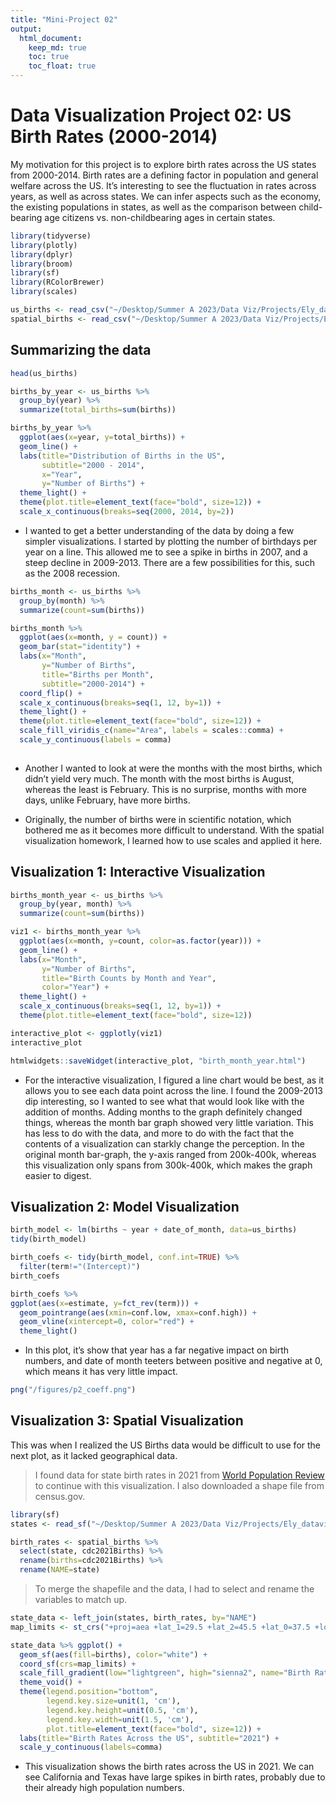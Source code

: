 ```yaml
---
title: "Mini-Project 02"
output: 
  html_document:
    keep_md: true
    toc: true
    toc_float: true
---
```


# Data Visualization Project 02: US Birth Rates (2000-2014)


My motivation for this project is to explore birth rates across the US states from 2000-2014. Birth rates are a defining factor in population and general welfare across the US. It's interesting to see the fluctuation in rates across years, as well as across states. We can infer aspects such as the economy, the existing populations in states, as well as the comparison between child-bearing age citizens vs. non-childbearing ages in certain states.

```r
library(tidyverse)
library(plotly)
library(dplyr)
library(broom)
library(sf)
library(RColorBrewer)
library(scales)
```


```r
us_births <- read_csv("~/Desktop/Summer A 2023/Data Viz/Projects/Ely_dataviz_mini-project_02/data/us_births_00_14.csv")
spatial_births <- read_csv("~/Desktop/Summer A 2023/Data Viz/Projects/Ely_dataviz_mini-project_02/data/birth-rate-by-state.csv")
```

## Summarizing the data

```r
head(us_births)
```

```r
births_by_year <- us_births %>%
  group_by(year) %>%
  summarize(total_births=sum(births))

```

```r
births_by_year %>% 
  ggplot(aes(x=year, y=total_births)) + 
  geom_line() +
  labs(title="Distribution of Births in the US",
       subtitle="2000 - 2014",
       x="Year",
       y="Number of Births") +
  theme_light() +
  theme(plot.title=element_text(face="bold", size=12)) +
  scale_x_continuous(breaks=seq(2000, 2014, by=2))
```
- I wanted to get a better understanding of the data by doing a few simpler visualizations. I started by plotting the number of birthdays per year on a line. This allowed me to see a spike in births in 2007, and a steep decline in 2009-2013. There are a few possibilities for this, such as the 2008 recession. 


```r
births_month <- us_births %>%
  group_by(month) %>%
  summarize(count=sum(births))
```

```r
births_month %>% 
  ggplot(aes(x=month, y = count)) +
  geom_bar(stat="identity") +
  labs(x="Month", 
       y="Number of Births", 
       title="Births per Month", 
       subtitle="2000-2014") +
  coord_flip() +
  scale_x_continuous(breaks=seq(1, 12, by=1)) +
  theme_light() +
  theme(plot.title=element_text(face="bold", size=12)) +
  scale_fill_viridis_c(name="Area", labels = scales::comma) +
  scale_y_continuous(labels = comma)
  
```


- Another I wanted to look at were the months with the most births, which didn't yield very much. The month with the most births is August, whereas the least is February. This is no surprise, months with more days, unlike February, have more births. 

- Originally, the number of births were in scientific notation, which bothered me as it becomes more difficult to understand. With the spatial visualization homework, I learned how to use scales and applied it here.

## Visualization 1: Interactive Visualization

```r
births_month_year <- us_births %>%
  group_by(year, month) %>%
  summarize(count=sum(births))
```

```r
viz1 <- births_month_year %>% 
  ggplot(aes(x=month, y=count, color=as.factor(year))) +
  geom_line() +
  labs(x="Month", 
       y="Number of Births", 
       title="Birth Counts by Month and Year", 
       color="Year") +
  theme_light() +
  scale_x_continuous(breaks=seq(1, 12, by=1)) +
  theme(plot.title=element_text(face="bold", size=12))
```

```r
interactive_plot <- ggplotly(viz1) 
interactive_plot
```

```r
htmlwidgets::saveWidget(interactive_plot, "birth_month_year.html")
```

- For the interactive visualization, I figured a line chart would be best, as it allows you to see each data point across the line. I found the 2009-2013 dip interesting, so I wanted to see what that would look like with the addition of months. Adding months to the graph definitely changed things, whereas the month bar graph showed very little variation. This has less to do with the data, and more to do with the fact that the contents of a visualization can starkly change the perception. In the original month bar-graph, the y-axis ranged from 200k-400k, whereas this visualization only spans from 300k-400k, which makes the graph easier to digest.

## Visualization 2: Model Visualization 


```r
birth_model <- lm(births ~ year + date_of_month, data=us_births)
tidy(birth_model)
```
```r
birth_coefs <- tidy(birth_model, conf.int=TRUE) %>% 
  filter(term!="(Intercept)")
birth_coefs

```


```r
birth_coefs %>% 
ggplot(aes(x=estimate, y=fct_rev(term))) +
  geom_pointrange(aes(xmin=conf.low, xmax=conf.high)) +
  geom_vline(xintercept=0, color="red") + 
  theme_light()
```
- In this plot, it's show that year has a far negative impact on birth numbers, and date of month teeters between positive and negative at 0, which means it has very little impact.

```r
png("/figures/p2_coeff.png")
```


## Visualization 3: Spatial Visualization

This was when I realized the US Births data would be difficult to use for the next plot, as it lacked geographical data. 

> I found data for state birth rates in 2021 from [World Population Review](https://worldpopulationreview.com/state-rankings/birth-rate-by-state) to continue with this visualization. I also downloaded a shape file from census.gov.

```r
library(sf)
states <- read_sf("~/Desktop/Summer A 2023/Data Viz/Projects/Ely_dataviz_mini-project_02/data/cb_2018_us_state_20m/cb_2018_us_state_20m.shp")
```

```r
birth_rates <- spatial_births %>%
  select(state, cdc2021Births) %>% 
  rename(births=cdc2021Births) %>% 
  rename(NAME=state)

```

> To merge the shapefile and the data, I had to select and rename the variables to match up.
 
```r
state_data <- left_join(states, birth_rates, by="NAME")
map_limits <- st_crs("+proj=aea +lat_1=29.5 +lat_2=45.5 +lat_0=37.5 +lon_0=-96")

```


```r
state_data %>% ggplot() +
  geom_sf(aes(fill=births), color="white") +
  coord_sf(crs=map_limits) +
  scale_fill_gradient(low="lightgreen", high="sienna2", name="Birth Rate", labels=scales::comma) +
  theme_void() +
  theme(legend.position="bottom", 
        legend.key.size=unit(1, 'cm'),
        legend.key.height=unit(0.5, 'cm'),
        legend.key.width=unit(1.5, 'cm'),
        plot.title=element_text(face="bold", size=12)) +
  labs(title="Birth Rates Across the US", subtitle="2021") +
  scale_y_continuous(labels=comma) 
```

- This visualization shows the birth rates across the US in 2021. We can see California and Texas have large spikes in birth rates, probably due to their already high population numbers.